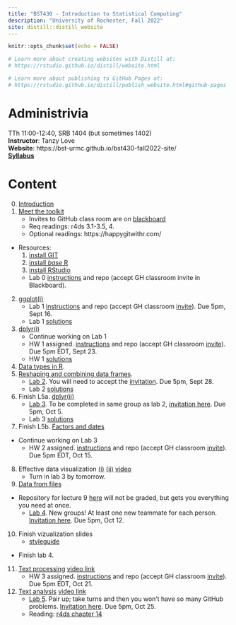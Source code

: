 ```yaml
---
title: "BST430 - Introduction to Statistical Computing"
description: "University of Rochester, Fall 2022"
site: distill::distill_website
---
```


```r
knitr::opts_chunk$set(echo = FALSE)

# Learn more about creating websites with Distill at:
# https://rstudio.github.io/distill/website.html

# Learn more about publishing to GitHub Pages at:
# https://rstudio.github.io/distill/publish_website.html#github-pages

```

# Administrivia

TTh 11:00-12:40, SRB 1404 (but sometimes 1402)
<br>
**Instructor**: Tanzy Love
<br>
**Website**: https://bst-urmc.github.io/bst430-fall2022-site/
<br>
[**Syllabus**](static/syllabus430-2022.pdf)

# Content

0. [Introduction](lecture/l00-intro.html)
1. [Meet the toolkit](lecture/l01-meet-toolkit.html)
    * Invites to GitHub class room are on [blackboard](https://learn.rochester.edu)
    * Req readings: r4ds 3.1-3.5, 4. 
    * Optional readings: https://happygitwithr.com/
* Resources: 
    1. [install GIT](https://happygitwithr.com/install-git.html)
    2. [install *base* R](https://cran.r-project.org/)
    3. [install RStudio](https://www.rstudio.com/products/rstudio/download/#download)
    * Lab 0 [instructions](hw_lab_instruction/lab00-hello-class.html) and repo (accept GH classroom invite in Blackboard).
2. [ggplot(i)](lecture/l02-ggplot2-i.html)
    * Lab 1 [instructions](hw_lab_instruction/lab01-hello-r.html) and repo (accept GH classroom [invite](https://classroom.github.com/a/Zqu2rV6v)). Due 5pm, Sept 16.
    * Lab 1 [solutions](hw_lab_instruction/lab01-hello-r/lab01-hello-r.html)
3.  [dplyr(i)](lecture/l03-transform-dplyr-i.html)
    * Continue working on Lab 1
    * HW 1 assigned.  [instructions](hw_lab_instruction/hw-01-airbnb/hw-01-airbnb.html) and repo (accept GH classroom [invite](https://classroom.github.com/a/MQ3t9onK)).  Due 5pm EDT, Sept 23.
    * HW 1 [solutions](hw_lab_instruction/hw-01-airbnb/hw-01.html)
4.  [Data types in R](lecture/l04-data-types.html). 
5.  [Reshaping and combining data frames](lecture/l05a-reshape-merge.html).
    *  [Lab 2](hw_lab_instruction/lab02-merge-conflict/lab02-merge-conflict.html). You will need to accept the [invitation](https://classroom.github.com/a/7aAO3lDZ).
Due 5pm, Sept 28.
    * Lab 2 [solutions](hw_lab_instruction/lab02-merge-conflict/lab-02.html)
6.  Finish L5a. [dplyr(ii)](lecture/l05b-advanced-dplyr.html)
    *  [Lab 3](hw_lab_instruction/lab03-laquinta-uno/lab03-laquinta-uno.html).  To be completed in same group as lab 2, [invitation here](https://classroom.github.com/a/mvAGD44S). Due 5pm, Oct 5.
    * Lab 3 [solutions](hw_lab_instruction/lab03-laquinta-uno/lab-03.html)
7.  Finish L5b. [Factors and dates](lecture/l07-factors-dates.html)
* Continue working on Lab 3
    * HW 2 assigned.  [instructions](hw_lab_instruction/hw02-accidents/hw02-accidents.html) and repo (accept GH classroom [invite](https://classroom.github.com/a/fy4E-H-b)).  Due 5pm EDT, Oct 15.
8.  Effective data visualization [(i)](lecture/03a2-tips-for-effective-dataviz.pdf) [(ii)](lecture/03b-tips-for-effective-dataviz.pdf) [video](https://youtu.be/ZrifrBvFWgg)
    * Turn in lab 3 by tomorrow.
<!-- 9.  Effective data visualization [video](https://youtu.be/ZrifrBvFWgg) and [slides](https://rstudio-education.github.io/datascience-box/course-materials/slides/u2-d14-effective-dataviz/u2-d14-effective-dataviz.html#1),  [rstudio.cloud project](https://rstudio.cloud/spaces/162296/project/2929636) and [quiz](https://docs.google.com/forms/d/e/1FAIpQLSdHAZGSFmErFF0FnZNRgbrxOPfcjFAQsjNA2Xlj-SdsOnWyqw/viewform?usp=sf_link). -->
<!--     * Continue working on lab 4. -->
9. [Data from files](lecture/l09-data-from-files.html)
*   Repository for lecture 9 [here](https://classroom.github.com/a/vAS3mGej) will not be graded, but gets you everything you need at once.
    *  [Lab 4](hw_lab_instruction/lab04-laquinta-dos/lab04-laquinta-dos.html).  New groups! At least one new teammate for each person.
    [Invitation here](https://classroom.github.com/a/566Cy7tL). Due 5pm, Oct 12.
10. Finish vizualization slides
    * [styleguide](lecture/l06-style.html)
* Finish lab 4.
11. [Text processing](lecture/l10-text.html)   [video link](https://rochester.hosted.panopto.com/Panopto/Pages/Viewer.aspx?id=961dbd5b-ccf6-4fb9-a2ee-af2d012702fe)
    * HW 3 assigned.  [instructions](hw_lab_instruction/hw03-fatal-geography/hw03-fatal-geography.html) and repo (accept GH classroom [invite](https://classroom.github.com/a/6sqI7bjg)).  Due 5pm EDT, Oct 21.
12. [Text analysis](lecture/l10-text-ii.html)    [video link](https://rochester.hosted.panopto.com/Panopto/Pages/Viewer.aspx?id=3482b784-14f4-4ff0-8634-af3201202cb5)
    *  [Lab 5](hw_lab_instruction/lab05-sadplots/lab05-sadplots.html).  Pair up; take turns and then you won't have so many GitHub problems.
    [Invitation here](https://classroom.github.com/a/sFi-IjD6). Due 5pm, Oct 25.
    *  Reading: [r4ds chapter 14](https://r4ds.had.co.nz/strings.html)
<!--     *  Discuss lab 5.   -->
<!-- 13. Finish text processing slides. -->
<!-- 14. [Matrices, indexing, linear algebra](lecture/l11-linear-algebra-indexing.html) -->
<!-- 15.  Continue with matrices / linear algebra and Lab 6. -->
<!--     * [Lab 6](hw_lab_instruction/lab06-covid-times/lab06-covid-times.html) assigned. -->
<!-- 16.  [Functions i](lecture/l12-functions.html), continue to work on lab6. -->
<!-- 17.  [Functions ii and iteration](lecture/l13-functions-ii.html).  [HW04](hw_lab_instruction/hw04-wrangle-r/hw04-wrangle-r.html) (Due 5PM Nov 5) -->
<!-- 18.  [Knitr tricks and debugging](lecture/l14-debugging.html).  [Lab 07](hw_lab_instruction/lab07-generative-art/lab07-generative-art.html) due 5PM Nov 12.  [Lab 07 notes](lecture/lab07-art-notes.html). -->
<!-- 19.  [Linear models](lecture/l15-linear-models.html) -->
<!-- 20.  [Multivariate linear models](lecture/l16-multivariate-lm.html) -->
<!-- 21.  [Prediction and logistic regression](lecture/l17-prediction-logistic.html) -->
<!--      * [HW5](hw_lab_instruction/hw05-modeling-gss/hw-05-modeling-gss.html) due 24 Nov. -->
<!--22.  Resampling and hypothesis testing-->
